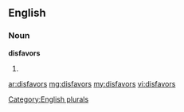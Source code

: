 ==English==

===Noun===
'''disfavors'''

# {{plural of|[[disfavor]]}}

[[Category:English plurals]]

[[ar:disfavors]]
[[mg:disfavors]]
[[my:disfavors]]
[[vi:disfavors]]